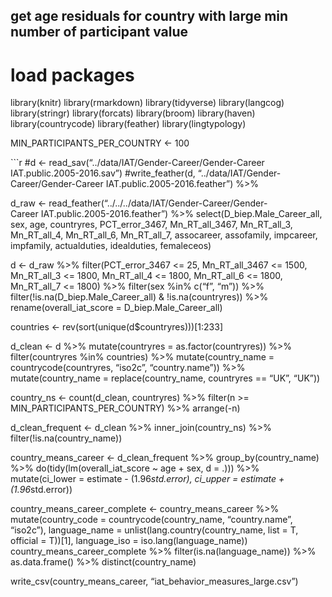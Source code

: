 ## get age residuals for country with large min number of participant value

# load packages
library(knitr)
library(rmarkdown)
library(tidyverse)
library(langcog)
library(stringr)
library(forcats)
library(broom)
library(haven)
library(countrycode)
library(feather)
library(lingtypology)



MIN_PARTICIPANTS_PER_COUNTRY <- 100


```r
#d <- read_sav("../data/IAT/Gender-Career/Gender-Career IAT.public.2005-2016.sav") 
#write_feather(d, "../data/IAT/Gender-Career/Gender-Career IAT.public.2005-2016.feather") %>%

d_raw <- read_feather("../../../data/IAT/Gender-Career/Gender-Career\ IAT.public.2005-2016.feather") %>%
  select(D_biep.Male_Career_all, sex, age, countryres, PCT_error_3467, 
         Mn_RT_all_3467, Mn_RT_all_3, Mn_RT_all_4, Mn_RT_all_6, Mn_RT_all_7,
         assocareer, assofamily, impcareer, impfamily, actualduties, idealduties, femaleceos)

d <- d_raw %>%
  filter(PCT_error_3467 <= 25,
         Mn_RT_all_3467 <= 1500,
         Mn_RT_all_3 <= 1800,
         Mn_RT_all_4 <= 1800,
         Mn_RT_all_6 <= 1800,
         Mn_RT_all_7 <= 1800) %>%
    filter(sex %in% c("f", "m")) %>%
    filter(!is.na(D_biep.Male_Career_all) & !is.na(countryres)) %>%
    rename(overall_iat_score = D_biep.Male_Career_all) 


countries <- rev(sort(unique(d$countryres)))[1:233]

d_clean <- d %>% 
  mutate(countryres = as.factor(countryres)) %>%
  filter(countryres %in% countries) %>%
  mutate(country_name = countrycode(countryres,
                                    "iso2c",
                                    "country.name")) %>%
  mutate(country_name = replace(country_name, 
                                countryres == "UK", "UK")) 

country_ns <- count(d_clean, countryres)  %>%
  filter(n >= MIN_PARTICIPANTS_PER_COUNTRY) %>%
  arrange(-n)

d_clean_frequent <- d_clean %>%
  inner_join(country_ns) %>%
  filter(!is.na(country_name))


country_means_career <- d_clean_frequent %>%
  group_by(country_name) %>%
  do(tidy(lm(overall_iat_score ~ age + sex, d = .)))  %>%
  mutate(ci_lower = estimate - (1.96*std.error),
         ci_upper = estimate + (1.96*std.error))

country_means_career_complete <- country_means_career %>%
  mutate(country_code = countrycode(country_name,  "country.name", "iso2c"),
         language_name = unlist(lang.country(country_name, list = T, official = T))[1],
         language_iso = iso.lang(language_name))
country_means_career_complete %>%
filter(is.na(language_name)) %>% 
  as.data.frame() %>%
  distinct(country_name)




write_csv(country_means_career, "iat_behavior_measures_large.csv")
